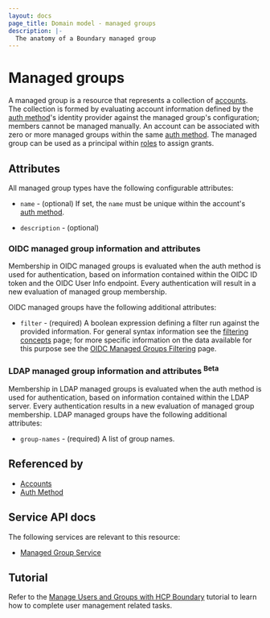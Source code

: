 ```yaml
---
layout: docs
page_title: Domain model - managed groups
description: |-
  The anatomy of a Boundary managed group
---
```


# Managed groups

A managed group is a resource that represents a collection of [accounts][]. The
collection is formed by evaluating account information defined by the [auth
method][]'s identity provider against the managed group's configuration; members
cannot be managed manually. An account can be associated with zero or more
managed groups within the same [auth method][]. The managed group can be used as
a principal within [roles][] to assign grants.

## Attributes

All managed group types have the following configurable attributes:

- `name` - (optional)
  If set, the `name` must be unique within the account's [auth method][].

- `description` - (optional)

### OIDC managed group information and attributes

Membership in OIDC managed groups is evaluated when the auth method is used for
authentication, based on information contained within the OIDC ID token and the
OIDC User Info endpoint. Every authentication will result in a new evaluation of
managed group membership.

OIDC managed groups have the following additional attributes:

- `filter` - (required)
  A boolean expression defining a filter run against the provided information.
  For general syntax information see the [filtering concepts][] page; for more
  specific information on the data available for this purpose see the [OIDC
  Managed Groups Filtering][] page.

[filtering concepts]: /boundary/docs/concepts/filtering
[oidc managed groups filtering]: /boundary/docs/concepts/filtering/oidc-managed-groups

### LDAP managed group information and attributes <sup>Beta</sup>

Membership in LDAP managed groups is evaluated when the auth method is used for
authentication, based on information contained within the LDAP server. Every
authentication results in a new evaluation of managed group membership.
LDAP managed groups have the following additional attributes:

- `group-names` - (required)
  A list of group names.

## Referenced by

- [Accounts][]
- [Auth Method][]

[accounts]: /boundary/docs/concepts/domain-model/accounts
[auth method]: /boundary/docs/concepts/domain-model/auth-methods
[roles]: /boundary/docs/concepts/domain-model/roles

## Service API docs

The following services are relevant to this resource:

- [Managed Group Service](/boundary/api-docs/managed-group-service)

## Tutorial

Refer to the [Manage Users and Groups with HCP Boundary](/boundary/tutorials/hcp-administration/hcp-manage-users-groups) tutorial to learn how to complete user management related tasks.
